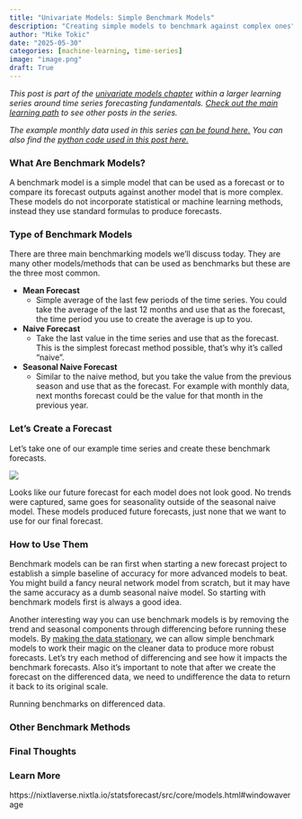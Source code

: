 ```yaml
---
title: "Univariate Models: Simple Benchmark Models"
description: "Creating simple models to benchmark against complex ones"
author: "Mike Tokic"
date: "2025-05-30"
categories: [machine-learning, time-series]
image: "image.png"
draft: True
---
```


*This post is part of the [univariate models chapter](https://mftokic.github.io/posts/2025-03-24-ts-fundamentals-univariate-models/) within a larger learning series around time series forecasting fundamentals. [Check out the main learning path](https://mftokic.github.io/posts/2024-09-25-ts-fundamentals/) to see other posts in the series.* 

*The example monthly data used in this series [can be found here.](https://github.com/mftokic/mftokic.github.io/blob/main/posts/2024-10-02-ts-fundamentals-whats-a-time-series/example_ts_data.csv) You can also find the [python code used in this post here.](https://github.com/mftokic/mftokic.github.io/blob/main/notebooks/2025-04-30-ts-fundamentals-univariate-ets.ipynb)*

### What Are Benchmark Models?  

A benchmark model is a simple model that can be used as a forecast or to compare its forecast outputs against another model that is more complex. These models do not incorporate statistical or machine learning methods, instead they use standard formulas to produce forecasts. 

### Type of Benchmark Models

There are three main benchmarking models we'll discuss today. They are many other models/methods that can be used as benchmarks but these are the three most common. 

- **Mean Forecast**
    - Simple average of the last few periods of the time series. You could take the average of the last 12 months and use that as the forecast, the time period you use to create the average is up to you. 
- **Naive Forecast**
    - Take the last value in the time series and use that as the forecast. This is the simplest forecast method possible, that's why it's called "naive".
- **Seasonal Naive Forecast**
    - Similar to the naive method, but you take the value from the previous season and use that as the forecast. For example with monthly data, next months forecast could be the value for that month in the previous year. 

### Let's Create a Forecast

Let's take one of our example time series and create these benchmark forecasts. 

![](./chart1.png)

Looks like our future forecast for each model does not look good. No trends were captured, same goes for seasonality outside of the seasonal naive model. These models produced future forecasts, just none that we want to use for our final forecast. 

### How to Use Them

Benchmark models can be ran first when starting a new forecast project to establish a simple baseline of accuracy for more advanced models to beat. You might build a fancy neural network model from scratch, but it may have the same accuracy as a dumb seasonal naive model. So starting with benchmark models first is always a good idea. 

Another interesting way you can use benchmark models is by removing the trend and seasonal components through differencing before running these models. By [making the data stationary](https://mftokic.github.io/posts/2025-03-21-ts-fundamentals-data-cleaning-stationary/), we can allow simple benchmark models to work their magic on the cleaner data to produce more robust forecasts. Let's try each method of differencing and see how it impacts the benchmark forecasts. Also it's important to note that after we create the forecast on the differenced data, we need to undifference the data to return it back to its original scale. 



Running benchmarks on differenced data. 

### Other Benchmark Methods

### Final Thoughts

### Learn More 

https://nixtlaverse.nixtla.io/statsforecast/src/core/models.html#windowaverage